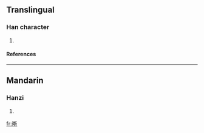 ==Translingual==
===Han character===
{{Han char|rn=72|rad=日|as=07|sn=11|four=|canj=日手竹中 (AQHL)}}
# {{defn|Han|sort=日07}}
====References====
{{Han ref|kx=0496.040|dkj=13954|dj=0862.090|hdz=21510.070|uh=6663|ud=26211}}

----
==Mandarin==
===Hanzi===
{{cmn-hanzi|pin=[[zhē]] (zhe1), [[zhé]] (zhe2), [[zhì]] (zhi4)|wg=che<sup>1</sup>, che<sup>2</sup>, chih<sup>4</sup>}}
# {{defn|Mandarin}}

[[fr:晣]]